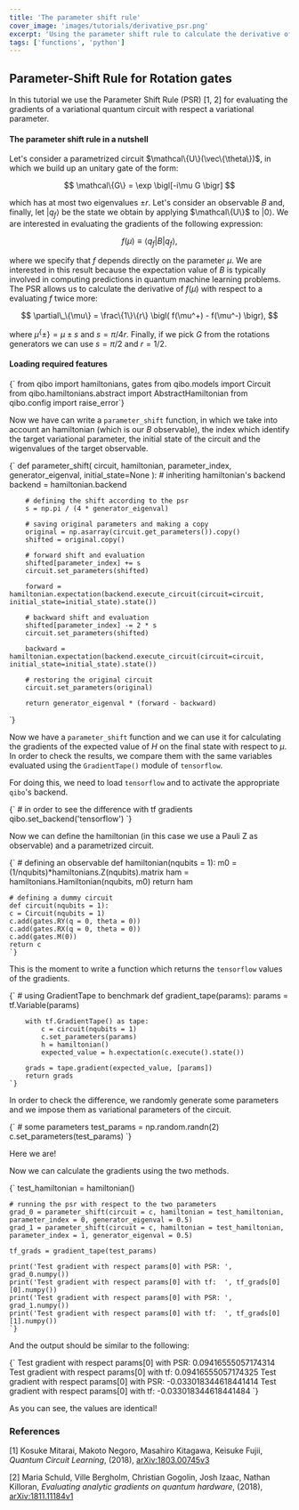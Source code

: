 ```yaml
---
title: 'The parameter shift rule'
cover_image: 'images/tutorials/derivative_psr.png'
excerpt: 'Using the parameter shift rule to calculate the derivative of a circuit.'
tags: ['functions', 'python']
---
```



## Parameter-Shift Rule for Rotation gates

In this tutorial we use the Parameter Shift Rule (PSR) [1, 2] for evaluating the 
gradients of a variational quantum circuit with respect a variational parameter.

#### The parameter shift rule in a nutshell

Let's consider a parametrized circuit  $\mathcal\{U\}(\vec\{\theta\})$, in which we 
build up an unitary gate of the form:

$$ \mathcal\{G\} = \exp \bigl[-i\mu G \bigr] $$ 

which has at most two eigenvalues $\pm r$. Let's consider an observable $B$ and, 
finally, let $|q_f \rangle$ be the state we obtain by applying $\mathcal\{U\}$ to $|0\rangle$.
We are interested in evaluating the gradients of the following expression:

$$ f(\mu) \equiv \langle q_f | B | q_f \rangle, $$

where we specify that $f$ depends directly on the parameter $\mu$. We are interested 
in this result because the expectation value of $B$ is typically involved in computing 
predictions in quantum machine learning problems. The PSR allows us to calculate 
the derivative of $f(\mu)$ with respect to a evaluating $f$ twice more:

$$ \partial\_\{\mu\} = \frac\{1\}\{r\} \bigl( f(\mu^+) - f(\mu^-) \bigr), $$

where $\mu^\{\pm\} = \mu \pm s$ and $s = \pi / 4r$. Finally, if we pick $G$ from 
the rotations generators we can use $s=\pi/2$ and $r=1/2$.

#### Loading required features

<SyntaxHighlighter language="python" showLineNumbers="true">
  {`
    from qibo import hamiltonians, gates
    from qibo.models import Circuit
    from qibo.hamiltonians.abstract import AbstractHamiltonian
    from qibo.config import raise_error`}
</SyntaxHighlighter>

Now we have can write a `parameter_shift` function, in which we take into account 
an hamiltonian (which is our $B$ observable), the index which identify the target 
variational parameter, the initial state of the circuit and the wigenvalues of 
the target observable.

<SyntaxHighlighter language="python">
  {`
    def parameter_shift(
    circuit, hamiltonian, parameter_index, generator_eigenval, initial_state=None
    ):
        # inheriting hamiltonian's backend
        backend = hamiltonian.backend
  
        # defining the shift according to the psr
        s = np.pi / (4 * generator_eigenval)

        # saving original parameters and making a copy
        original = np.asarray(circuit.get_parameters()).copy()
        shifted = original.copy()

        # forward shift and evaluation
        shifted[parameter_index] += s
        circuit.set_parameters(shifted)

        forward = hamiltonian.expectation(backend.execute_circuit(circuit=circuit, initial_state=initial_state).state())

        # backward shift and evaluation
        shifted[parameter_index] -= 2 * s
        circuit.set_parameters(shifted)

        backward = hamiltonian.expectation(backend.execute_circuit(circuit=circuit, initial_state=initial_state).state())

        # restoring the original circuit
        circuit.set_parameters(original)

        return generator_eigenval * (forward - backward)
  `}
</SyntaxHighlighter>



Now we have a `parameter_shift` function and we can use it for calculating the 
gradients of the expected value of $H$ on the final state with respect to $\mu$. 
In order to check the results, we compare them with the same variables evaluated 
using the `GradientTape()` module of `tensorflow`.

For doing this, we need to load `tensorflow` and to activate the appropriate 
`qibo`'s backend.

<SyntaxHighlighter language="python">
    {`
    # in order to see the difference with tf gradients
    qibo.set_backend('tensorflow')
    `}
</SyntaxHighlighter>


Now we can define the hamiltonian (in this case we use a Pauli Z as observable) 
and a parametrized circuit.


<SyntaxHighlighter language="python">
    {`
    # defining an observable
    def hamiltonian(nqubits = 1):
    m0 = (1/nqubits)*hamiltonians.Z(nqubits).matrix
    ham = hamiltonians.Hamiltonian(nqubits, m0)
    return ham

    # defining a dummy circuit
    def circuit(nqubits = 1):
    c = Circuit(nqubits = 1)
    c.add(gates.RY(q = 0, theta = 0))
    c.add(gates.RX(q = 0, theta = 0))
    c.add(gates.M(0))
    return c
    `}
</SyntaxHighlighter>



This is the moment to write a function which returns the `tensorflow` values of the gradients. 


<SyntaxHighlighter language="python">
    {`
    # using GradientTape to benchmark
    def gradient_tape(params):
        params = tf.Variable(params)
        
        with tf.GradientTape() as tape:
            c = circuit(nqubits = 1)
            c.set_parameters(params)
            h = hamiltonian()
            expected_value = h.expectation(c.execute().state()) 
        
        grads = tape.gradient(expected_value, [params])
        return grads
    `}
</SyntaxHighlighter>


In order to check the difference, we randomly generate some parameters and we impose them as variational parameters of the circuit.


<SyntaxHighlighter language="python">
    {`
    # some parameters
    test_params = np.random.randn(2)
    c.set_parameters(test_params)
    `}
</SyntaxHighlighter>

Here we are!

Now we can calculate the gradients using the two methods.

<SyntaxHighlighter language="python">
    {`
    test_hamiltonian = hamiltonian()

    # running the psr with respect to the two parameters
    grad_0 = parameter_shift(circuit = c, hamiltonian = test_hamiltonian, parameter_index = 0, generator_eigenval = 0.5)
    grad_1 = parameter_shift(circuit = c, hamiltonian = test_hamiltonian, parameter_index = 1, generator_eigenval = 0.5)

    tf_grads = gradient_tape(test_params)

    print('Test gradient with respect params[0] with PSR: ', grad_0.numpy())
    print('Test gradient with respect params[0] with tf:  ', tf_grads[0][0].numpy())
    print('Test gradient with respect params[0] with PSR: ', grad_1.numpy())
    print('Test gradient with respect params[0] with tf:  ', tf_grads[0][1].numpy())
    `}
</SyntaxHighlighter>

And the output should be similar to the following:

<SyntaxHighlighter language="bash">
    {`
    Test gradient with respect params[0] with PSR:  0.09416555057174314
    Test gradient with respect params[0] with tf:   0.09416555057174325
    Test gradient with respect params[0] with PSR:  -0.033018344618441414
    Test gradient with respect params[0] with tf:   -0.033018344618441484
    `}
</SyntaxHighlighter>


As you can see, the values are identical!

### References

[1] Kosuke Mitarai, Makoto Negoro, Masahiro Kitagawa, Keisuke Fujii, 
*Quantum Circuit Learning*, (2018), 
[arXiv:1803.00745v3](https://arxiv.org/abs/1803.00745)

[2] Maria Schuld, Ville Bergholm, Christian Gogolin, Josh Izaac, Nathan Killoran, 
*Evaluating analytic gradients on quantum hardware*, (2018), 
[arXiv:1811.11184v1](https://arxiv.org/abs/1811.11184)
